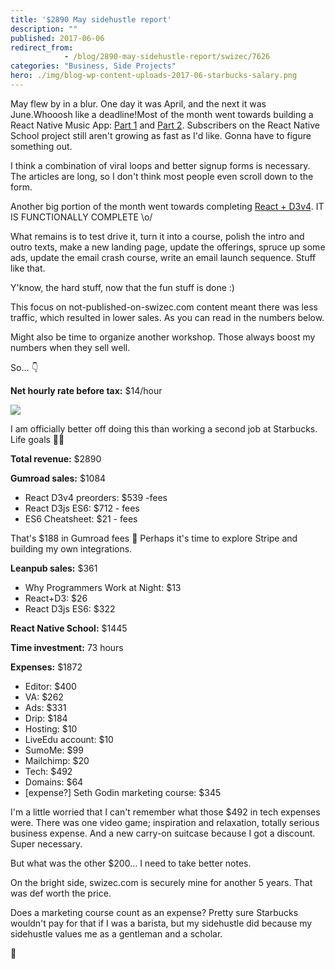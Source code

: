 ```yaml
---
title: '$2890 May sidehustle report'
description: ""
published: 2017-06-06
redirect_from: 
            - /blog/2890-may-sidehustle-report/swizec/7626
categories: "Business, Side Projects"
hero: ./img/blog-wp-content-uploads-2017-06-starbucks-salary.png
---
```

May flew by in a blur. One day it was April, and the next it was June.Whooosh like a deadline!Most of the month went towards building a React Native Music App: [Part 1](https://school.shoutem.com/lectures/build-react-native-music-app-tutorial-part1/) and [Part 2](https://school.shoutem.com/lectures/react-native-soundcloud-streaming-app-tutorial-part-2/). Subscribers on the React Native School project still aren&#x27;t growing as fast as I&#x27;d like. Gonna have to figure something out.

I think a combination of viral loops and better signup forms is necessary. The articles are long, so I don&#x27;t think most people even scroll down to the form.

Another big portion of the month went towards completing [React + D3v4](https://gum.co/mTWg). IT IS FUNCTIONALLY COMPLETE \\o/

What remains is to test drive it, turn it into a course, polish the intro and outro texts, make a new landing page, update the offerings, spruce up some ads, update the email crash course, write an email launch sequence. Stuff like that.

Y&#x27;know, the hard stuff, now that the fun stuff is done :)

This focus on not-published-on-swizec.com content meant there was less traffic, which resulted in lower sales. As you can read in the numbers below.

Might also be time to organize another workshop. Those always boost my numbers when they sell well.

So… 👇

**Net hourly rate before tax:** \$14/hour

![](./img/blog-wp-content-uploads-2017-06-starbucks-salary.png)

I am officially better off doing this than working a second job at Starbucks. Life goals 💪🏼

**Total revenue:** \$2890

**Gumroad sales:** \$1084

- React D3v4 preorders: \$539 -fees
- React D3js ES6: \$712 - fees
- ES6 Cheatsheet: \$21 - fees

That&#x27;s \$188 in Gumroad fees 🤔 Perhaps it&#x27;s time to explore Stripe and building my own integrations.

**Leanpub sales:** \$361

- Why Programmers Work at Night: \$13
- React+D3: \$26
- React D3js ES6: \$322

**React Native School:** \$1445

**Time investment:** 73 hours

**Expenses:** \$1872

- Editor: \$400
- VA: \$262
- Ads: \$331
- Drip: \$184
- Hosting: \$10
- LiveEdu account: \$10
- SumoMe: \$99
- Mailchimp: \$20
- Tech: \$492
- Domains: \$64
- \[expense?] Seth Godin marketing course: \$345

I&#x27;m a little worried that I can&#x27;t remember what those \$492 in tech expenses were. There was one video game; inspiration and relaxation, totally serious business expense. And a new carry-on suitcase because I got a discount. Super necessary.

But what was the other \$200… I need to take better notes.

On the bright side, swizec.com is securely mine for another 5 years. That was def worth the price.

Does a marketing course count as an expense? Pretty sure Starbucks wouldn&#x27;t pay for that if I was a barista, but my sidehustle did because my sidehustle values me as a gentleman and a scholar.

🤔
